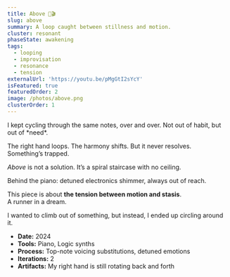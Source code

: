 ```yaml
---
title: Above 🎵🎬
slug: above
summary: A loop caught between stillness and motion.
cluster: resonant
phaseState: awakening
tags:
  - looping
  - improvisation
  - resonance
  - tension
externalUrl: 'https://youtu.be/pMgGtI2sYcY'
isFeatured: true
featuredOrder: 2
image: /photos/above.png
clusterOrder: 1
---
```



<ProjectOverview>
I kept cycling through the same notes, over and over.  
Not out of habit, but out of *need*.  

The right hand loops. The harmony shifts. But it never resolves.  
Something’s trapped. 

*Above* is not a solution. It’s a spiral staircase with no ceiling.  

Behind the piano: detuned electronics shimmer, always out of reach. 

This piece is about **the tension between motion and stasis**.  
A runner in a dream.
</ProjectOverview>

<MediaSection title="Resonance Loop">
  <MediaItem
    title="Above"
    description="A swirling deformation of the original track art — spinning and twisting continuously. Like a memory that won’t let go."
    youtubeUrl="https://youtube.com/embed/pMgGtI2sYcY"
  />
</MediaSection>

<FieldNote>
I wanted to climb out of something, but instead, I ended up circling around it.
</FieldNote>
<CollapseMetadata>
  <ul>
    <li><strong>Date:</strong> 2024</li>
    <li><strong>Tools:</strong> Piano, Logic synths</li>
    <li><strong>Process:</strong> Top-note voicing substitutions, detuned emotions</li>
    <li><strong>Iterations:</strong> 2</li>
    <li><strong>Artifacts:</strong> My right hand is still rotating back and forth</li>
  </ul>
</CollapseMetadata>

<CallToAction email="aaron.demby.jones@gmail.com" />
